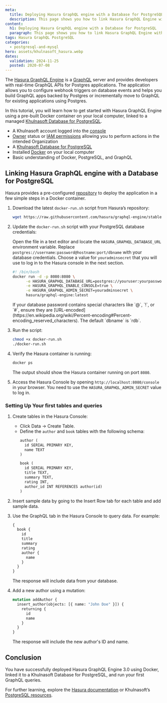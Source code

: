 ```yaml
---
meta:
  title: Deploying Hasura GraphQL engine with a Database for PostgreSQL
  description: This page shows you how to link Hasura GraphQL Engine with a Database for PostgreSQL
content:
  h1: Deploying Hasura GraphQL engine with a Database for PostgreSQL
  paragraph: This page shows you how to link Hasura GraphQL Engine with a Database for PostgreSQL
tags: Hasura GraphQL PostgreSQL
categories:
  - postgresql-and-mysql
hero: assets/khulnasoft_hasura.webp
dates:
  validation: 2024-11-25
  posted: 2020-07-08
---
```


The [Hasura GraphQL Engine](https://hasura.io) is a [GraphQL](https://graphql.org/) server and provides developers with real-time GraphQL APIs for Postgres applications. The application allows you to configure webhook triggers on database events and helps you build GraphQL apps backed by Postgres or incrementally move to GraphQL for existing applications using Postgres.

In this tutorial, you will learn how to get started with Hasura GraphQL Engine using a pre-built Docker container on your local computer, linked to a managed [Khulnasoft Database for PostgreSQL](https://www.khulnasoft.com/en/database/).

<Macro id="requirements" />

- A Khulnasoft account logged into the [console](https://console.khulnasoft.com)
- [Owner](/identity-and-access-management/iam/concepts/#owner) status or [IAM permissions](/identity-and-access-management/iam/concepts/#permission) allowing you to perform actions in the intended Organization
- A [Khulnasoft Database for PostgreSQL](https://www.khulnasoft.com/en/database/)
- Installed [Docker](https://docs.docker.com/get-docker/) on your local computer
- Basic understanding of Docker, PostgreSQL, and GraphQL

## Linking Hasura GraphQL engine with a Database for PostgreSQL

Hasura provides a pre-configured [repository](https://github.com/hasura/graphql-engine/tree/stable/install-manifests) to deploy the application in a few simple steps in a Docker container.

1. Download the latest `docker-run.sh` script from Hasura’s repository:
   ```bash
   wget https://raw.githubusercontent.com/hasura/graphql-engine/stable/install-manifests/docker-run/docker-run.sh
   ```

2. Update the `docker-run.sh` script with your PostgreSQL database credentials:

   Open the file in a text editor and locate the `HASURA_GRAPHQL_DATABASE_URL` environment variable. Replace `postgres://username:password@hostname:port/dbname` with your database credentials. Choose a value for `youradminsecret` that you will use to log in to the Hasura console in the next section.

   ```bash
   #! /bin/bash
   docker run -d -p 8080:8080 \
         -e HASURA_GRAPHQL_DATABASE_URL=postgres://youruser:yourpassword@yourhost:5432/dbname \
         -e HASURA_GRAPHQL_ENABLE_CONSOLE=true \
         -e HASURA_GRAPHQL_ADMIN_SECRET=youradminsecret \
         hasura/graphql-engine:latest
   ```

   <Message type="note">
     If your database password contains special characters like `@`, `!`, or `#`, ensure they are [URL-encoded](https://en.wikipedia.org/wiki/Percent-encoding#Percent-encoding_reserved_characters). The default `dbname` is `rdb`. 
   </Message>

3. Run the script:
   ```bash
   chmod +x docker-run.sh
   ./docker-run.sh
   ```

4. Verify the Hasura container is running:
   ```bash
   docker ps
   ```
   The output should show the Hasura container running on port `8080`.

5. Access the Hasura Console by opening `http://localhost:8080/console` in your browser. You need to use the `HASURA_GRAPHQL_ADMIN_SECRET` value to log in.


### Setting Up Your first tables and queries

1. Create tables in the Hasura Console:
   - Click Data -> Create Table.
   - Define the `author` and `book` tables with the following schema:
     ```graphql
     author (
       id SERIAL PRIMARY KEY,
       name TEXT
     )

     book (
       id SERIAL PRIMARY KEY,
       title TEXT,
       summary TEXT,
       rating INT,
       author_id INT REFERENCES author(id)
     )
     ```

2. Insert sample data by going to the Insert Row tab for each table and add sample data.

3. Use the GraphQL tab in the Hasura Console to query data. For example:
   ```graphql
   {
     book {
       id
       title
       summary
       rating
       author {
         name
       }
     }
   }
   ```

   The response will include data from your database.

4. Add a new author using a mutation:
   ```graphql
   mutation addAuthor {
     insert_author(objects: [{ name: "John Doe" }]) {
       returning {
         id
         name
       }
     }
   }
   ```

   The response will include the new author's ID and name.

## Conclusion

You have successfully deployed Hasura GraphQL Engine 3.0 using Docker, linked it to a Khulnasoft Database for PostgreSQL, and run your first GraphQL queries.

For further learning, explore the [Hasura documentation](https://hasura.io/docs/latest/) or Khulnasoft’s [PostgreSQL resources](/managed-databases/postgresql-and-mysql/).